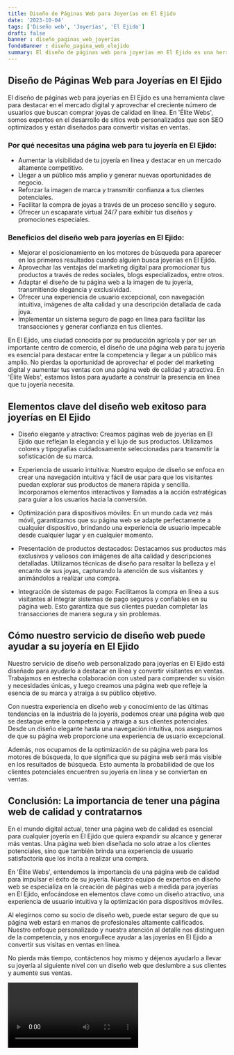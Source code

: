 ```yaml
---
title: Diseño de Páginas Web para Joyerías en El Ejido
date: '2023-10-04'
tags: ['Diseño web', 'Joyerías', 'El Ejido']
draft: false
banner : diseño_paginas_web_joyerías
fondoBanner : diseño_pagina_web_elejido
summary: El diseño de páginas web para joyerías en El Ejido es una herramienta clave para destacar en el mercado digital y aprovechar el creciente número de usuarios que buscan comprar joyas de calidad en línea. En 'Élite Webs', somos expertos en el desarrollo de sitios web personalizados que son SEO optimizados y están diseñados para convertir visitas en ventas. 
---
```


## Diseño de Páginas Web para Joyerías en El Ejido

El diseño de páginas web para joyerías en El Ejido es una herramienta clave para destacar en el mercado digital y aprovechar el creciente número de usuarios que buscan comprar joyas de calidad en línea. En 'Élite Webs', somos expertos en el desarrollo de sitios web personalizados que son SEO optimizados y están diseñados para convertir visitas en ventas. 

### Por qué necesitas una página web para tu joyería en El Ejido:

- Aumentar la visibilidad de tu joyería en línea y destacar en un mercado altamente competitivo.
- Llegar a un público más amplio y generar nuevas oportunidades de negocio.
- Reforzar la imagen de marca y transmitir confianza a tus clientes potenciales.
- Facilitar la compra de joyas a través de un proceso sencillo y seguro.
- Ofrecer un escaparate virtual 24/7 para exhibir tus diseños y promociones especiales.

### Beneficios del diseño web para joyerías en El Ejido:

- Mejorar el posicionamiento en los motores de búsqueda para aparecer en los primeros resultados cuando alguien busca joyerías en El Ejido.
- Aprovechar las ventajas del marketing digital para promocionar tus productos a través de redes sociales, blogs especializados, entre otros.
- Adaptar el diseño de tu página web a la imagen de tu joyería, transmitiendo elegancia y exclusividad.
- Ofrecer una experiencia de usuario excepcional, con navegación intuitiva, imágenes de alta calidad y una descripción detallada de cada joya.
- Implementar un sistema seguro de pago en línea para facilitar las transacciones y generar confianza en tus clientes.

En El Ejido, una ciudad conocida por su producción agrícola y por ser un importante centro de comercio, el diseño de una página web para tu joyería es esencial para destacar entre la competencia y llegar a un público más amplio. No pierdas la oportunidad de aprovechar el poder del marketing digital y aumentar tus ventas con una página web de calidad y atractiva. En 'Élite Webs', estamos listos para ayudarte a construir la presencia en línea que tu joyería necesita.

<GifSeo />

<Cta />

## Elementos clave del diseño web exitoso para joyerías en El Ejido

- Diseño elegante y atractivo: Creamos páginas web de joyerías en El Ejido que reflejan la elegancia y el lujo de sus productos. Utilizamos colores y tipografías cuidadosamente seleccionadas para transmitir la sofisticación de su marca.

- Experiencia de usuario intuitiva: Nuestro equipo de diseño se enfoca en crear una navegación intuitiva y fácil de usar para que los visitantes puedan explorar sus productos de manera rápida y sencilla. Incorporamos elementos interactivos y llamadas a la acción estratégicas para guiar a los usuarios hacia la conversión.

- Optimización para dispositivos móviles: En un mundo cada vez más móvil, garantizamos que su página web se adapte perfectamente a cualquier dispositivo, brindando una experiencia de usuario impecable desde cualquier lugar y en cualquier momento.

- Presentación de productos destacados: Destacamos sus productos más exclusivos y valiosos con imágenes de alta calidad y descripciones detalladas. Utilizamos técnicas de diseño para resaltar la belleza y el encanto de sus joyas, capturando la atención de sus visitantes y animándolos a realizar una compra.

- Integración de sistemas de pago: Facilitamos la compra en línea a sus visitantes al integrar sistemas de pago seguros y confiables en su página web. Esto garantiza que sus clientes puedan completar las transacciones de manera segura y sin problemas.

## Cómo nuestro servicio de diseño web puede ayudar a su joyería en El Ejido

Nuestro servicio de diseño web personalizado para joyerías en El Ejido está diseñado para ayudarlo a destacar en línea y convertir visitantes en ventas. Trabajamos en estrecha colaboración con usted para comprender su visión y necesidades únicas, y luego creamos una página web que refleje la esencia de su marca y atraiga a su público objetivo.

Con nuestra experiencia en diseño web y conocimiento de las últimas tendencias en la industria de la joyería, podemos crear una página web que se destaque entre la competencia y atraiga a sus clientes potenciales. Desde un diseño elegante hasta una navegación intuitiva, nos aseguramos de que su página web proporcione una experiencia de usuario excepcional.

Además, nos ocupamos de la optimización de su página web para los motores de búsqueda, lo que significa que su página web será más visible en los resultados de búsqueda. Esto aumenta la probabilidad de que los clientes potenciales encuentren su joyería en línea y se conviertan en ventas.

## Conclusión: La importancia de tener una página web de calidad y contratarnos

En el mundo digital actual, tener una página web de calidad es esencial para cualquier joyería en El Ejido que quiera expandir su alcance y generar más ventas. Una página web bien diseñada no solo atrae a los clientes potenciales, sino que también brinda una experiencia de usuario satisfactoria que los incita a realizar una compra.

En 'Élite Webs', entendemos la importancia de una página web de calidad para impulsar el éxito de su joyería. Nuestro equipo de expertos en diseño web se especializa en la creación de páginas web a medida para joyerías en El Ejido, enfocándose en elementos clave como un diseño atractivo, una experiencia de usuario intuitiva y la optimización para dispositivos móviles.

Al elegirnos como su socio de diseño web, puede estar seguro de que su página web estará en manos de profesionales altamente calificados. Nuestro enfoque personalizado y nuestra atención al detalle nos distinguen de la competencia, y nos enorgullece ayudar a las joyerías en El Ejido a convertir sus visitas en ventas en línea.

No pierda más tiempo, contáctenos hoy mismo y déjenos ayudarlo a llevar su joyería al siguiente nivel con un diseño web que deslumbre a sus clientes y aumente sus ventas.

<Video />

<CtaBot job='Joyerías' city='El Ejido'/>

<Gmaps query='El Ejido+españa+maps' />
